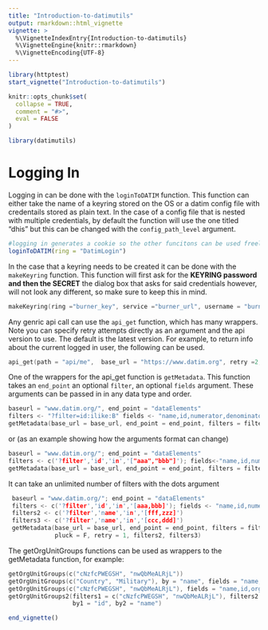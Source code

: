 ```yaml
---
title: "Introduction-to-datimutils"
output: rmarkdown::html_vignette
vignette: >
  %\VignetteIndexEntry{Introduction-to-datimutils}
  %\VignetteEngine{knitr::rmarkdown}
  %\VignetteEncoding{UTF-8}
---
```


```r
library(httptest)
start_vignette("Introduction-to-datimutils")
```


```r
knitr::opts_chunk$set(
  collapse = TRUE,
  comment = "#>",
  eval = FALSE
)
```

```r
library(datimutils)
```
# Logging In
Logging in can be done with the `loginToDATIM` function. This function can either take the name of a keyring stored on the OS or a datim config file with credentails stored as plain text. In the case of a config file that is nested with multiple credentials, by default the function will use the one titled "dhis" but this can be changed with the `config_path_level` argument.  
```r
#logging in generates a cookie so the other funcitons can be used freely without credentials
loginToDATIM(ring = "DatimLogin")
```
In the case that a keyring needs to be created it can be done with the `makeKeyring` function. This function will first ask for the **KEYRING password and then the SECRET** the dialog box that asks for said credentials however, will not look any different, so make sure to keep this in mind.
```c
makeKeyring(ring ="burner_key", service ="burner_url", username = "burner_name") 
```
Any genric api call can use the `api_get` function, which has many wrappers. Note you can specify retry attempts directly as an argument and the api version to use. The default is the latest version. For example, to return info about the current logged in user, the following can be used.

```c
api_get(path = "api/me",  base_url = "https://www.datim.org", retry =2, api_version = 29)
```

One of the wrappers for the api_get function is `getMetadata`. This function takes an `end_point` an optional `filter`, an optional `fields` argument. These arguments can be passed in in any data type and order.

```c
baseurl = "www.datim.org/", end_point = "dataElements" 
filters <- "?filter=id:ilike:B" fields <- "name,id,numerator,denominator,categoryOptions"
getMetadata(base_url = base_url, end_point = end_point, filters = filters, fields = fields)
```
 or (as an example showing how the arguments format can change)
```c
baseurl = "www.datim.org/"; end_point = "dataElements" 
filters <- c('?filter','id','in','["aaa","bbb"]'); fields<-"name,id,numerator,denominator,categoryOptions"
getMetadata(base_url = base_url, end_point = end_point, filters = filters, fields = fields)
```

It can take an unlimited number of filters with the dots argument
```c
 baseurl = "www.datim.org/"; end_point = "dataElements" 
 filters <- c('?filter','id','in','[aaa,bbb]'); fields <- "name,id,numerator,denominator,categoryOptions"
 filters2 <- c('?filter','name','in','[fff,zzz]')
 filters3 <- c('?filter','name','in','[ccc,ddd]')
 getMetadata(base_url = base_url, end_point = end_point, filters = filters, fields = fields, 
             pluck = F, retry = 1, filters2, filters3)
```


The getOrgUnitGroups functions can be used as wrappers to the getMetadata function, for example:
```c
getOrgUnitGroups(c("cNzfcPWEGSH", "nwQbMeALRjL"))
getOrgUnitGroups(c("Country", "Military"), by = "name", fields = "name,id,organisationUnits[name,id,path]" )
getOrgUnitGroups(c("cNzfcPWEGSH", "nwQbMeALRjL"), fields = "name,id,organisationUnits[name,id,path]" )
getOrgUnitGroups2(filters1 = c("cNzfcPWEGSH", "nwQbMeALRjL"), filters2 = c("Military"), 
                  by1 = "id", by2 = "name")
```


```r
end_vignette()
```
